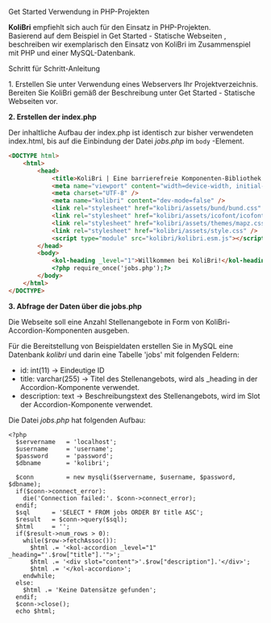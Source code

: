
<Meta title="Get Started/PHP-Beispiel" />

<kol-heading _level="1">Get Started</kol-heading>
<kol-heading _level="2">Verwendung in PHP-Projekten</kol-heading>

<p>
	<b>KoliBri</b> empfiehlt sich auch für den Einsatz in PHP-Projekten.
	<br />
	Basierend auf dem Beispiel in
	<kol-link style={{ margin: '0 0.25em 0  0.25em' }} _href="/?path=/story/get-started-statische-webseiten--page">
		Get Started - Statische Webseiten
	</kol-link>, beschreiben wir exemplarisch den Einsatz von KoliBri im Zusammenspiel mit PHP und einer MySQL-Datenbank.
</p>
<kol-heading _level="3">Schritt für Schritt-Anleitung</kol-heading>
<p>
	1. Erstellen Sie unter Verwendung eines Webservers Ihr Projektverzeichnis. Bereiten Sie KoliBri gemäß der Beschreibung unter
	<kol-link style={{ margin: '0 0.25em 0  0.25em' }} _href="/?path=/story/get-started-statische-webseiten--page">
		Get Started - Statische Webseiten
	</kol-link> vor.
</p>
<p>
	<b>2. Erstellen der index.php</b>
</p>
<p>
	Der inhaltliche Aufbau der index.php ist identisch zur bisher verwendeten index.html, bis auf die Einbindung der Datei <i>jobs.php</i> im <code>body</code>
	-Element.
</p>

```html
<DOCTYPE html>
	<html>
		<head>
			<title>KoliBri | Eine barrierefreie Komponenten-Bibliothek in PHP-Projekten</title>
			<meta name="viewport" content="width=device-width, initial-scale=1" />
			<meta charset="UTF-8" />
			<meta name="kolibri" content="dev-mode=false" />
			<link rel="stylesheet" href="kolibri/assets/bund/bund.css" />
			<link rel="stylesheet" href="kolibri/assets/icofont/icofont.css" />
			<link rel="stylesheet" href="kolibri/assets/themes/mapz.css" />
			<link rel="stylesheet" href="kolibri/assets/style.css" />
			<script type="module" src="kolibri/kolibri.esm.js"></script>
		</head>
		<body>
			<kol-heading _level="1">Willkommen bei KoliBri!</kol-heading>
			<?php require_once('jobs.php');?>
		</body>
	</html>
</DOCTYPE>
```

<p>
	<b>3. Abfrage der Daten über die jobs.php</b>
</p>
<p>Die Webseite soll eine Anzahl Stellenangebote in Form von KoliBri-Accordion-Komponenten ausgeben.</p>
<p>
	Für die Bereitstellung von Beispieldaten erstellen Sie in MySQL eine Datenbank <i>kolibri</i> und darin eine Tabelle 'jobs' mit folgenden Feldern:
</p>
<ul>
	<li>id: int(11) -> Eindeutige ID</li>
	<li>title: varchar(255) -> Titel des Stellenangebots, wird als _heading in der Accordion-Komponente verwendet.</li>
	<li>description: text -> Beschreibungstext des Stellenangebots, wird im Slot der Accordion-Komponente verwendet.</li>
</ul>
<p>
	Die Datei <i>jobs.php</i> hat folgenden Aufbau:
</p>

```tsx
<?php
  $servername   = 'localhost';
  $username     = 'username';
  $password     = 'password';
  $dbname       = 'kolibri';

  $conn         = new mysqli($servername, $username, $password, $dbname);
  if($conn->connect_error):
    die('Connection failed:'. $conn->connect_error);
  endif;
  $sql      = 'SELECT * FROM jobs ORDER BY title ASC';
  $result   = $conn->query($sql);
  $html     = '';
  if($result->num_rows > 0):
    while($row->fetchAssoc()):
      $html .= '<kol-accordion _level="1" _heading="'.$row["title"].'">';
      $html .= '<div slot="content">'.$row["description"].'</div>';
      $html .= '</kol-accordion>';
    endwhile;
  else:
    $html .= 'Keine Datensätze gefunden';
  endif;
  $conn->close();
  echo $html;
```
